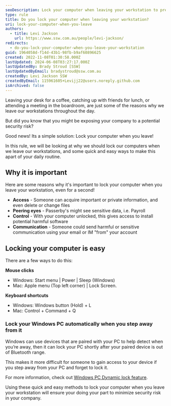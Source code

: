```yaml
---
seoDescription: Lock your computer when leaving your workstation to prevent security risks and protect sensitive information from unauthorized access.
type: rule
title: Do you lock your computer when leaving your workstation?
uri: lock-your-computer-when-you-leave
authors:
  - title: Levi Jackson
    url: https://www.ssw.com.au/people/levi-jackson/
redirects:
  - do-you-lock-your-computer-when-you-leave-your-workstation
guid: 1964058d-f14d-43b1-98fb-b9af60896625
created: 2022-11-08T01:30:58.000Z
lastUpdated: 2024-06-08T03:27:17.000Z
lastUpdatedBy: Brady Stroud [SSW]
lastUpdatedByEmail: bradystroud@ssw.com.au
createdBy: Levi Jackson SSW
createdByEmail: 115961605+Levijj22@users.noreply.github.com
isArchived: false
---
```


Leaving your desk for a coffee, catching up with friends for lunch, or attending a meeting in the boardroom, are just some of the reasons why we leave our workstations throughout the day.

But did you know that you might be exposing your company to a potential security risk?

Good news! Its a simple solution: Lock your computer when you leave!

In this rule, we will be looking at why we should lock our computers when we leave our workstations, and some quick and easy ways to make this apart of your daily routine.

## Why it is important

Here are some reasons why it's important to lock your computer when you leave your workstation, even for a second!

- **Access** - Someone can acquire important or private information, and even delete or change files
- **Peering eyes** - Passerby's might see sensitive data, i.e. Payroll
- **Control** - With your computer unlocked, this gives access to install potential harmful software
- **Communication** - Someone could send harmful or sensitive communication using your email or IM "from" your account

## Locking your computer is easy

There are a few ways to do this:

**Mouse clicks**

- Windows: Start menu | Power | Sleep (Windows)
- Mac: Apple menu (Top left corner) | Lock Screen.

**Keyboard shortcuts**

- Windows: Windows button (Hold) + L
- Mac: Control + Command + Q

### Lock your Windows PC automatically when you step away from it

Windows can use devices that are paired with your PC to help detect when you’re away, then it can lock your PC shortly after your paired device is out of Bluetooth range.

This makes it more difficult for someone to gain access to your device if you step away from your PC and forget to lock it.

For more information, check out [Windows PC Dynamic lock feature](https://support.microsoft.com/en-us/windows/lock-your-windows-pc-automatically-when-you-step-away-from-it-d0a5f536-74ac-0859-820a-4140dac9fcaf#Category=Windows_11).

Using these quick and easy methods to lock your computer when you leave your workstation will ensure your doing your part to minimize security risk in your company.
